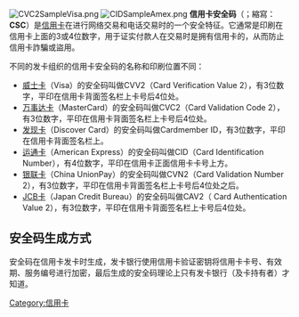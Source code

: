 {{Unreferenced|time=2021-03-13T07:27:22+00:00}}
{{NoteTA
|G1 = IT
|1 = 4位
}}
[[File:CVC2SampleVisa.png|thumb]]
[[File:CIDSampleAmex.png|thumb]]
'''信用卡安全码'''（{{lang-en|'''C'''ard '''S'''ecurity '''C'''ode}}；縮寫：'''CSC'''）是[[信用卡|信用卡]]在进行网络交易和电话交易时的一个安全特征。它通常是印刷在信用卡上面的3或4位数字，用于证实付款人在交易时是拥有信用卡的，从而防止信用卡詐騙或盜用。

不同的发卡组织的信用卡安全码的名称和印刷位置不同：

* [[Visa公司|威士卡]]（Visa）的安全码叫做CVV2（Card Verification Value 2），有3位数字，平印在信用卡背面签名栏上卡号后4位处。
* [[万事达卡|万事达卡]]（MasterCard）的安全码叫做CVC2（Card Validation Code 2），有3位数字，平印在信用卡背面签名栏上卡号后4位处。
* [[发现卡|发现卡]]（Discover Card）的安全码叫做Cardmember ID，有3位数字，平印在信用卡背面签名栏上。
* [[美國運通|运通卡]]（American Express）的安全码叫做CID（Card Identification Number），有4位数字，平印在信用卡正面信用卡卡号上方。
* [[中国银联|银联卡]]（China UnionPay）的安全码叫做CVN2（Card Validation Number 2），有3位数字，平印在信用卡背面签名栏上卡号后4位处之后。
* [[JCB|JCB卡]]（Japan Credit Bureau）的安全码叫做CAV2（ Card Authentication Value 2），有3位数字，平印在信用卡背面签名栏上卡号后4位处。

==安全码生成方式==
安全码在信用卡发卡时生成，发卡银行使用信用卡验证密钥将信用卡卡号、有效期、服务编号进行加密，最后生成的安全码理论上只有发卡银行（及卡持有者）才知道。

{{信用卡}}

[[Category:信用卡|Category:信用卡]]